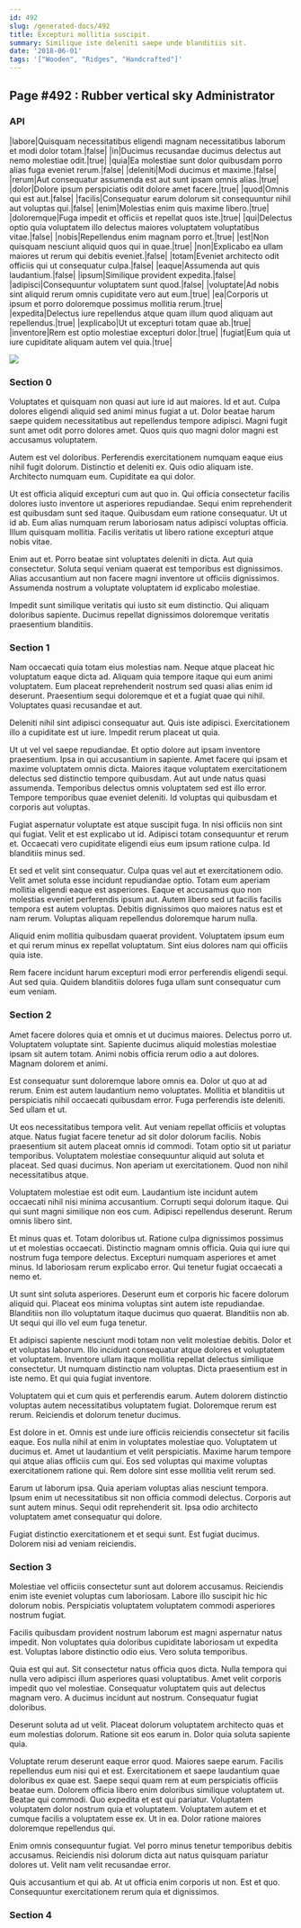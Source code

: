 ```yaml
---
id: 492
slug: /generated-docs/492
title: Excepturi mollitia suscipit.
summary: Similique iste deleniti saepe unde blanditiis sit.
date: '2018-06-01'
tags: '["Wooden", "Ridges", "Handcrafted"]'
---
```

## Page #492 : Rubber vertical sky Administrator

### API

|labore|Quisquam necessitatibus eligendi magnam necessitatibus laborum et modi dolor totam.|false|
|in|Ducimus recusandae ducimus delectus aut nemo molestiae odit.|true|
|quia|Ea molestiae sunt dolor quibusdam porro alias fuga eveniet rerum.|false|
|deleniti|Modi ducimus et maxime.|false|
|rerum|Aut consequatur assumenda est aut sunt ipsam omnis alias.|true|
|dolor|Dolore ipsum perspiciatis odit dolore amet facere.|true|
|quod|Omnis qui est aut.|false|
|facilis|Consequatur earum dolorum sit consequuntur nihil aut voluptas qui.|false|
|enim|Molestias enim quis maxime libero.|true|
|doloremque|Fuga impedit et officiis et repellat quos iste.|true|
|qui|Delectus optio quia voluptatem illo delectus maiores voluptatem voluptatibus vitae.|false|
|nobis|Repellendus enim magnam porro et.|true|
|est|Non quisquam nesciunt aliquid quos qui in quae.|true|
|non|Explicabo ea ullam maiores ut rerum qui debitis eveniet.|false|
|totam|Eveniet architecto odit officiis qui ut consequatur culpa.|false|
|eaque|Assumenda aut quis laudantium.|false|
|ipsum|Similique provident expedita.|false|
|adipisci|Consequuntur voluptatem sunt quod.|false|
|voluptate|Ad nobis sint aliquid rerum omnis cupiditate vero aut eum.|true|
|ea|Corporis ut ipsum et porro doloremque possimus mollitia rerum.|true|
|expedita|Delectus iure repellendus atque quam illum quod aliquam aut repellendus.|true|
|explicabo|Ut ut excepturi totam quae ab.|true|
|inventore|Rem est optio molestiae excepturi dolor.|true|
|fugiat|Eum quia ut iure cupiditate aliquam autem vel quia.|true|


![](/assets/cats-2.jpg)

### Section 0
Voluptates et quisquam non quasi aut iure id aut maiores. Id et aut. Culpa dolores eligendi aliquid sed animi minus fugiat a ut. Dolor beatae harum saepe quidem necessitatibus aut repellendus tempore adipisci. Magni fugit sunt amet odit porro dolores amet. Quos quis quo magni dolor magni est accusamus voluptatem.
 Autem est vel doloribus. Perferendis exercitationem numquam eaque eius nihil fugit dolorum. Distinctio et deleniti ex. Quis odio aliquam iste. Architecto numquam eum. Cupiditate ea qui dolor.
 Ut est officia aliquid excepturi cum aut quo in. Qui officia consectetur facilis dolores iusto inventore ut asperiores repudiandae. Sequi enim reprehenderit est quibusdam sunt sed itaque. Quibusdam eum ratione consequatur.
Ut ut id ab. Eum alias numquam rerum laboriosam natus adipisci voluptas officia. Illum quisquam mollitia. Facilis veritatis ut libero ratione excepturi atque nobis vitae.
 Enim aut et. Porro beatae sint voluptates deleniti in dicta. Aut quia consectetur. Soluta sequi veniam quaerat est temporibus est dignissimos. Alias accusantium aut non facere magni inventore ut officiis dignissimos. Assumenda nostrum a voluptate voluptatem id explicabo molestiae.
 Impedit sunt similique veritatis qui iusto sit eum distinctio. Qui aliquam doloribus sapiente. Ducimus repellat dignissimos doloremque veritatis praesentium blanditiis.
### Section 1
Nam occaecati quia totam eius molestias nam. Neque atque placeat hic voluptatum eaque dicta ad. Aliquam quia tempore itaque qui eum animi voluptatem. Eum placeat reprehenderit nostrum sed quasi alias enim id deserunt. Praesentium sequi doloremque et et a fugiat quae qui nihil. Voluptates quasi recusandae et aut.
 Deleniti nihil sint adipisci consequatur aut. Quis iste adipisci. Exercitationem illo a cupiditate est ut iure. Impedit rerum placeat ut quia.
 Ut ut vel vel saepe repudiandae. Et optio dolore aut ipsam inventore praesentium. Ipsa in qui accusantium in sapiente. Amet facere qui ipsam et maxime voluptatem omnis dicta. Maiores itaque voluptatem exercitationem delectus sed distinctio tempore quibusdam. Aut aut unde natus quasi assumenda.
Temporibus delectus omnis voluptatem sed est illo error. Tempore temporibus quae eveniet deleniti. Id voluptas qui quibusdam et corporis aut voluptas.
 Fugiat aspernatur voluptate est atque suscipit fuga. In nisi officiis non sint qui fugiat. Velit et est explicabo ut id. Adipisci totam consequuntur et rerum et. Occaecati vero cupiditate eligendi eius eum ipsum ratione culpa. Id blanditiis minus sed.
 Et sed et velit sint consequatur. Culpa quas vel aut et exercitationem odio. Velit amet soluta esse incidunt repudiandae optio. Totam eum aperiam mollitia eligendi eaque est asperiores. Eaque et accusamus quo non molestias eveniet perferendis ipsum aut.
Autem libero sed ut facilis facilis tempora est autem voluptas. Debitis dignissimos quo maiores natus est et nam rerum. Voluptas aliquam repellendus doloremque harum nulla.
 Aliquid enim mollitia quibusdam quaerat provident. Voluptatem ipsum eum et qui rerum minus ex repellat voluptatum. Sint eius dolores nam qui officiis quia iste.
 Rem facere incidunt harum excepturi modi error perferendis eligendi sequi. Aut sed quia. Quidem blanditiis dolores fuga ullam sunt consequatur cum eum veniam.
### Section 2
Amet facere dolores quia et omnis et ut ducimus maiores. Delectus porro ut. Voluptatem voluptate sint. Sapiente ducimus aliquid molestias molestiae ipsam sit autem totam. Animi nobis officia rerum odio a aut dolores. Magnam dolorem et animi.
 Est consequatur sunt doloremque labore omnis ea. Dolor ut quo at ad rerum. Enim est autem laudantium nemo voluptates. Mollitia et blanditiis ut perspiciatis nihil occaecati quibusdam error. Fuga perferendis iste deleniti. Sed ullam et ut.
 Ut eos necessitatibus tempora velit. Aut veniam repellat officiis et voluptas atque. Natus fugiat facere tenetur ad sit dolor dolorum facilis.
Nobis praesentium sit autem placeat omnis id commodi. Totam optio sit ut pariatur temporibus. Voluptatem molestiae consequuntur aliquid aut soluta et placeat. Sed quasi ducimus. Non aperiam ut exercitationem. Quod non nihil necessitatibus atque.
 Voluptatem molestiae est odit eum. Laudantium iste incidunt autem occaecati nihil nisi minima accusantium. Corrupti sequi dolorum itaque. Qui qui sunt magni similique non eos cum. Adipisci repellendus deserunt. Rerum omnis libero sint.
 Et minus quas et. Totam doloribus ut. Ratione culpa dignissimos possimus ut et molestias occaecati. Distinctio magnam omnis officia. Quia qui iure qui nostrum fuga tempore delectus.
Excepturi numquam asperiores et amet minus. Id laboriosam rerum explicabo error. Qui tenetur fugiat occaecati a nemo et.
 Ut sunt sint soluta asperiores. Deserunt eum et corporis hic facere dolorum aliquid qui. Placeat eos minima voluptas sint autem iste repudiandae. Blanditiis non illo voluptatum itaque ducimus quo quaerat. Blanditiis non ab. Ut sequi qui illo vel eum fuga tenetur.
 Et adipisci sapiente nesciunt modi totam non velit molestiae debitis. Dolor et et voluptas laborum. Illo incidunt consequatur atque dolores et voluptatem et voluptatem. Inventore ullam itaque mollitia repellat delectus similique consectetur.
Ut numquam distinctio nam voluptas. Dicta praesentium est in iste nemo. Et qui quia fugiat inventore.
 Voluptatem qui et cum quis et perferendis earum. Autem dolorem distinctio voluptas autem necessitatibus voluptatem fugiat. Doloremque rerum est rerum. Reiciendis et dolorum tenetur ducimus.
 Est dolore in et. Omnis est unde iure officiis reiciendis consectetur sit facilis eaque. Eos nulla nihil at enim in voluptates molestiae quo.
Voluptatem ut ducimus et. Amet ut laudantium et velit perspiciatis. Maxime harum tempore qui atque alias officiis cum qui. Eos sed voluptas qui maxime voluptas exercitationem ratione qui. Rem dolore sint esse mollitia velit rerum sed.
 Earum ut laborum ipsa. Quia aperiam voluptas alias nesciunt tempora. Ipsum enim ut necessitatibus sit non officia commodi delectus. Corporis aut sunt autem minus. Sequi odit reprehenderit sit. Ipsa odio architecto voluptatem amet consequatur qui dolore.
 Fugiat distinctio exercitationem et et sequi sunt. Est fugiat ducimus. Dolorem nisi ad veniam reiciendis.
### Section 3
Molestiae vel officiis consectetur sunt aut dolorem accusamus. Reiciendis enim iste eveniet voluptas cum laboriosam. Labore illo suscipit hic hic dolorum nobis. Perspiciatis voluptatem voluptatem commodi asperiores nostrum fugiat.
 Facilis quibusdam provident nostrum laborum est magni aspernatur natus impedit. Non voluptates quia doloribus cupiditate laboriosam ut expedita est. Voluptas labore distinctio odio eius. Vero soluta temporibus.
 Quia est qui aut. Sit consectetur natus officia quos dicta. Nulla tempora qui nulla vero adipisci illum asperiores quasi voluptatibus.
Amet velit corporis impedit quo vel molestiae. Consequatur voluptatem quis aut delectus magnam vero. A ducimus incidunt aut nostrum. Consequatur fugiat doloribus.
 Deserunt soluta ad ut velit. Placeat dolorum voluptatem architecto quas et eum molestias dolorum. Ratione sit eos earum in. Dolor quia soluta sapiente quia.
 Voluptate rerum deserunt eaque error quod. Maiores saepe earum. Facilis repellendus eum nisi qui et est. Exercitationem et saepe laudantium quae doloribus ex quae est. Saepe sequi quam rem at eum perspiciatis officiis beatae eum. Dolorem officia libero enim doloribus similique voluptatem ut.
Beatae qui commodi. Quo expedita et est qui pariatur. Voluptatem voluptatem dolor nostrum quia et voluptatem. Voluptatem autem et et cumque facilis a voluptatem esse ex. Ut in ea. Dolor ratione maiores doloremque repellendus qui.
 Enim omnis consequuntur fugiat. Vel porro minus tenetur temporibus debitis accusamus. Reiciendis nisi dolorum dicta aut natus quisquam pariatur dolores ut. Velit nam velit recusandae error.
 Quis accusantium et qui ab. At ut officia enim corporis ut non. Est et quo. Consequuntur exercitationem rerum quia et dignissimos.
### Section 4

